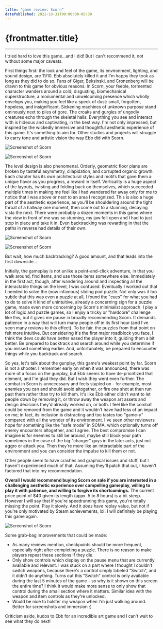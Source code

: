 ```yaml
---
title: "game review: Scorn"
datePublished: 2022-10-31T00:00:00-05:00
---
```




# {frontmatter.title}

<ArticleHeader
  datePublished={frontmatter.datePublished}
  dateUpdated={frontmatter.dateUpdated}
/>

---

I tried hard to love this game...and I did! But I can't recommend it, not without some major caveats.

First things first: the look and feel of the game, its environment, lighting, and sound design, are 11/10. Ebb absolutely killed it and I'm happy they took as long as they did to do so. Fans of Giger, Beksinski, and Cronenberg will be drawn to this game for obvious reasons. In Scorn, your feeble, tormented character wanders around a cold, disgusting, biomechanical superstructure, a monumental and unwelcoming presence which wholly envelops you, making you feel like a speck of dust: small, forgotten, hopeless, and insignificant. Sickening machines of unknown purpose stand ominously next to piles of gore. The croaks and gurgles of ungodly creatures echo through the skeletal halls. Everything you see and interact with is hideous and captivating, in the best way. I'm not only impressed, but inspired by the wickedly immersive and thoughtful aesthetic experience of this game. It's something to aim for. Other studios and projects will struggle to carry tone and artistic vision the way Ebb did with Scorn.

![Screenshot of Scorn](/img/scorn-review_01.jpg)

![Screenshot of Scorn](/img/scorn-review_05.jpg)

The level design is also phenomenal. Orderly, geometric floor plans are broken by tasteful asymmetry, dilapidation, and corrupted organic growth. Each chapter has its own architectural styles and motifs that gave them a unique flavor as you progress, a reward in itself. Verticality is a huge aspect of the layouts, twisting and folding back on themselves, which succeeded multiple times in making me feel like I had wandered far away only for me to notice that I was above or next to an area I recognized. This is also a huge part of the aesthetic experience, as you'll be shouldering around the tight throat of a hallway one moment, then come out to a stunning, decaying vista the next. There were probably a dozen moments in this game where the view in front of me was so stunning, my jaw fell open and I had to just stop in place and take it in. Even backtracking was rewarding in that the paths in reverse had details of their own.

![Screenshot of Scorn](/img/scorn-review_03.jpg)

![Screenshot of Scorn](/img/scorn-review_02.jpg)

But wait, how much backtracking? A good amount, and that leads into the first downside...

Initially, the gameplay is not unlike a point-and-click adventure, in that you walk around, find items, and use those items somewhere else. Immediately in the first act, though, after wandering around and inspecting all the interactable things on the level, I was confused. Eventually I worked out that I needed to solve the (now infamous) sliding pod puzzle. Not only was it too subtle that this was even a puzzle at all, I found the "cues" for what you had to do to solve it kind of unintuitive, already a concerning sign for a puzzle game, made even more concerning by Scorn's minimalist approach. I play a lot of logic and puzzle games, so I enjoy a tricky or "hardcore" challenge like this, but it gives me pause in broadly recommending Scorn. It demands patience in a way that will turn many people off in its first hour (and I've seen many reviews to this effect). To be fair, the puzzles from that point on felt more intuitive. But considering it's the first major roadblock you face, I think the devs could have better eased the player into it, guiding them a bit better. Be prepared to backtrack and search around while you determine if you missed something earlier. And, unfortunately, be prepared to encounter things while you backtrack and search.

So yes, let's talk about the gunplay, this game's weakest point by far. Scorn is not a shooter. I remember early on when it was announced, there was more of a focus on the gunplay, but Ebb seems to have de-prioritized that element, and I'm glad they did. But I wish they went even further. The combat in Scorn is unnecessary and feels stapled on - for example, most enemies you can and should avoid altogether, or fire one shot at then run past them rather than try to kill them. It's like Ebb either didn't want to let people down by removing it, or throw away the weapon art assets and design decisions they'd already worked on, or both. I feel like the combat could be removed from the game and it wouldn't have had less of an impact on me; in fact, its inclusion is distracting and too tastes too "game-y" compared with all the wonder of its environment. I've seen other reviewers hope for something like the "safe mode" in SOMA, which optionally turns off enemy encounters altogether, and I agree. The best compromise I can imagine is for enemies to still be around, maybe still block your path sometimes in the case of the big "charger" guys in the later acts, just not aggro or attack you. Then they're more like an interactable part of the environment and you can consider the impulse to kill them or not.

Other people seem to have crashes and graphical issues and stuff, but I haven't experienced much of that. Assuming they'll patch that out, I haven't factored that into my recommendation.

**Overall I would recommend buying Scorn on sale if you are interested in a challenging aesthetic experience over compelling gameplay, willing to play it with patience, and willing to forgive its shortcomings.** The current price point of $40 given its length (appx. 5 to 8 hours) is a bit steep. However I will say that if you're speedrunning this game, you're totally missing the point. Play it slowly. And it _does_ have replay value, but not if you're only motivated by Steam achievements, lol. I will definitely be playing this game again.

![Screenshot of Scorn](/img/scorn-review_04.jpg)

Some grab-bag improvements that could be made:

- As many reviews mention, checkpoints should be more frequent, especially right after completing a puzzle. There is no reason to make players repeat these sections if they die.
- Only show controls which display on the pause menu that are currently available and relevant. I was stuck on a part where I thought I couldn't switch weapons, because there's a control simply labeled "Switch", and it didn't do anything. Turns out this "Switch" control is only available during the last 5 minutes of the game - so why is it shown on this screen the entire time? I think it would make more sense to only show that control during the small section where it matters. Similar idea with the weapon and item controls as they're unlocked.
- Would be nice to holster my weapon when I'm just walking around. Better for screenshots and immersion :\)

Criticism aside, kudos to Ebb for an incredible art game and I can't wait to see what they do next!
